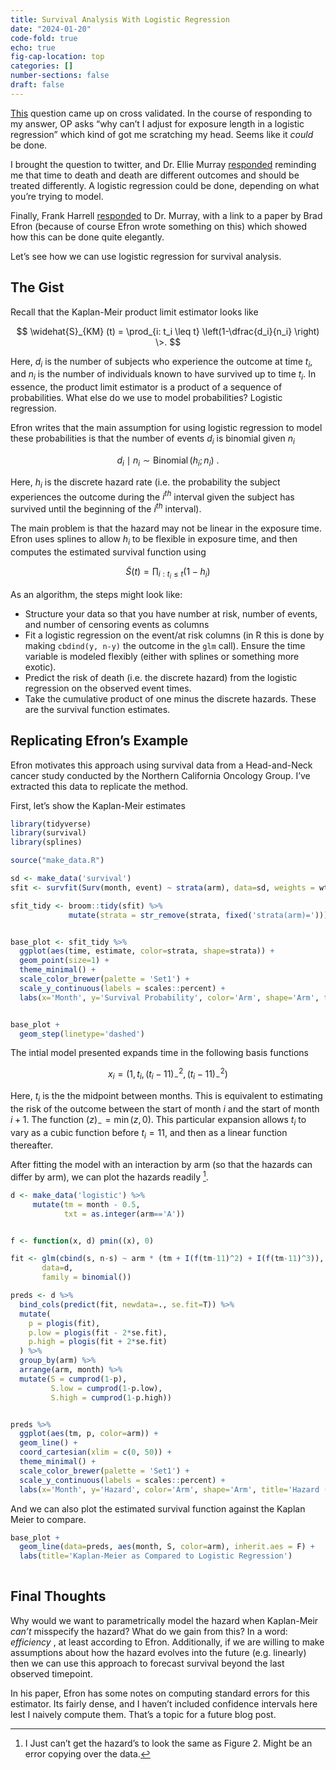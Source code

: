 ```yaml
---
title: Survival Analysis With Logistic Regression
date: "2024-01-20"
code-fold: true
echo: true
fig-cap-location: top
categories: []
number-sections: false
draft: false
---
```


[This](https://stats.stackexchange.com/questions/636963/logistic-regression-varying-exposure-variable/637018#637018) question came up on cross validated.  In the course of responding to my answer, OP asks "why can't I adjust for exposure length in a logistic regression" which kind of got me scratching my head.  Seems like it *could* be done.

I brought the question to twitter, and Dr. Ellie Murray [responded](https://twitter.com/EpiEllie/status/1747987418152612085) reminding me that time to death and death are different outcomes and should be treated differently.  A logistic regression could be done, depending on what you're trying to model.

Finally, Frank Harrell [responded](https://twitter.com/f2harrell/status/1748327687066652908) to Dr. Murray, with a link to a paper by Brad Efron (because of course Efron wrote something on this) which showed how this can be done quite elegantly.

Let's see how we can use logistic regression for survival analysis.

## The Gist

Recall that the Kaplan-Meir product limit estimator looks like

$$ \widehat{S}_{KM} (t) = \prod_{i: t_i \leq t} \left(1-\dfrac{d_i}{n_i} \right) \>. $$

Here, $d_i$ is the number of subjects who experience the outcome at time $t_i$, and $n_i$ is the number of individuals known to have survived up to time $t_i$.  In essence, the product limit estimator is a product of a sequence of probabilities.  What else do we use to model probabilities?  Logistic regression.

Efron writes that the main assumption for using logistic regression to model these probabilities is that the number of events $d_i$ is binomial given $n_i$

$$ d_i \mid n_i \sim \operatorname{Binomial}(h_i; n_i) \>. $$

Here, $h_i$ is the discrete hazard rate (i.e. the probability the subject experiences the outcome during the $i^{th}$ interval given the subject has survived until the beginning of the $i^{th}$ interval).

The main problem is that the hazard may not be linear in the exposure time.  Efron uses splines to allow $h_i$ to be flexible in exposure time, and then computes the estimated survival function using

$$ \tilde{S}(t) =  \prod_{i: t_i \leq t} \left(1-h_i\right)$$ 


As an algorithm, the steps might look like:

* Structure your data so that you have number at risk, number of events, and number of censoring events as columns
* Fit a logistic regression on the event/at risk columns (in R this is done by making `cbdind(y, n-y)` the outcome in the `glm` call).  Ensure the time variable is modeled flexibly (either with splines or something more exotic).
* Predict the risk of death (i.e. the discrete hazard) from the logistic regression on the observed event times.
* Take the cumulative product of one minus the discrete hazards.  These are the survival function estimates.

## Replicating Efron's Example

Efron motivates this approach using survival data from a Head-and-Neck cancer study conducted by the Northern California Oncology Group. I've extracted this data to replicate the method.

First, let's show the Kaplan-Meir estimates
```r
library(tidyverse)
library(survival)
library(splines)

source("make_data.R")

sd <- make_data('survival')
sfit <- survfit(Surv(month, event) ~ strata(arm), data=sd, weights = wt)

sfit_tidy <- broom::tidy(sfit) %>% 
             mutate(strata = str_remove(strata, fixed('strata(arm)=')))


base_plot <- sfit_tidy %>% 
  ggplot(aes(time, estimate, color=strata, shape=strata)) + 
  geom_point(size=1) + 
  theme_minimal() + 
  scale_color_brewer(palette = 'Set1') +
  scale_y_continuous(labels = scales::percent) + 
  labs(x='Month', y='Survival Probability', color='Arm', shape='Arm', title='Kaplan-Meier Estimated Survival Curves for Head-and-Neck Cancer Study')


base_plot + 
  geom_step(linetype='dashed')

```


The intial model presented expands time in the following basis functions

$$ x_i = (1, t_i, (t_i-11)_-^{2}, (t_i-11)_-^{2}) $$

Here, $t_i$ is the the midpoint between months.  This is equivalent to estimating the risk of the outcome between the start of month $i$ and the start of month $i+1$.  The function $( z )_- = \min(z, 0)$.  This particular expansion allows $t_i$ to vary as a cubic function before $t_i=11$, and then as a linear function thereafter.

After fitting the model with an interaction by arm (so that the hazards can differ by arm), we can plot the hazards readily [^1].

[^1]: I Just can't get the hazard's to look the same as Figure 2.  Might be an error copying over the data.


```r
d <- make_data('logistic') %>% 
     mutate(tm = month - 0.5, 
            txt = as.integer(arm=='A'))


f <- function(x, d) pmin((x), 0)

fit <- glm(cbind(s, n-s) ~ arm * (tm + I(f(tm-11)^2) + I(f(tm-11)^3)),
       data=d, 
       family = binomial())

preds <- d %>% 
  bind_cols(predict(fit, newdata=., se.fit=T)) %>% 
  mutate(
    p = plogis(fit),
    p.low = plogis(fit - 2*se.fit),
    p.high = plogis(fit + 2*se.fit)
  ) %>% 
  group_by(arm) %>% 
  arrange(arm, month) %>% 
  mutate(S = cumprod(1-p),
         S.low = cumprod(1-p.low),
         S.high = cumprod(1-p.high))


preds %>% 
  ggplot(aes(tm, p, color=arm)) +
  geom_line() + 
  coord_cartesian(xlim = c(0, 50)) + 
  theme_minimal() + 
  scale_color_brewer(palette = 'Set1') +
  scale_y_continuous(labels = scales::percent) + 
  labs(x='Month', y='Hazard', color='Arm', shape='Arm', title='Hazard (Risk Estimate From Logistic Regression)')

```



And we can also plot the estimated survival function against the Kaplan Meier to compare.

```r
base_plot + 
  geom_line(data=preds, aes(month, S, color=arm), inherit.aes = F) + 
  labs(title='Kaplan-Meier as Compared to Logistic Regression')
  
```


## Final Thoughts

Why would we want to parametrically model the hazard when Kaplan-Meir _can't_ misspecify the hazard?  What do we gain from this?  In a word: _efficiency_ , at least according to Efron.  Additionally, if we are willing to make assumptions about how the hazard evolves into the future (e.g. linearly) then we can use this approach to forecast survival beyond the last observed timepoint.

In his paper, Efron has some notes on computing standard errors for this estimator.  Its fairly dense, and I haven't included confidence intervals here lest I naively compute them.  That's a topic for a future blog post.


